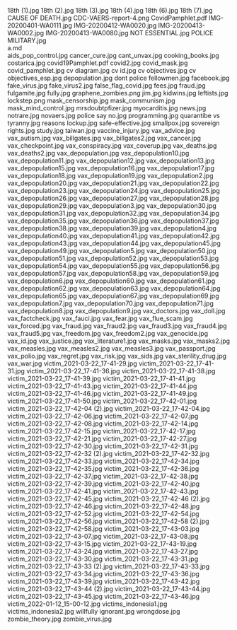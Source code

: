     
<PopImage className="sm:float-right clear-right m-auto sm:m-1 sm:ml-4" src={JPG_18th__1__jpg} width={384} alt="18th (1).jpg">
	18th (1).jpg
</PopImage>
<PopImage className="sm:float-left clear-left m-auto sm:m-1 sm:mr-4" src={JPG_18th__2__jpg} width={384} alt="18th (2).jpg">
	18th (2).jpg
</PopImage>
<PopImage className="sm:float-right clear-right m-auto sm:m-1 sm:ml-4" src={JPG_18th__3__jpg} width={384} alt="18th (3).jpg">
	18th (3).jpg
</PopImage>
<PopImage className="sm:float-left clear-left m-auto sm:m-1 sm:mr-4" src={JPG_18th__4__jpg} width={384} alt="18th (4).jpg">
	18th (4).jpg
</PopImage>
<PopImage className="sm:float-right clear-right m-auto sm:m-1 sm:ml-4" src={JPG_18th__6__jpg} width={384} alt="18th (6).jpg">
	18th (6).jpg
</PopImage>
<PopImage className="sm:float-left clear-left m-auto sm:m-1 sm:mr-4" src={JPG_18th__7__jpg} width={384} alt="18th (7).jpg">
	18th (7).jpg
</PopImage>
<PopImage className="sm:float-right clear-right m-auto sm:m-1 sm:ml-4" src={JPG_CAUSE_OF_DEATH_jpg} width={384} alt="CAUSE OF DEATH.jpg">
	CAUSE OF DEATH.jpg
</PopImage>
<PopImage className="sm:float-left clear-left m-auto sm:m-1 sm:mr-4" src={PNG_CDC_VAERS_report_4_png} width={384} alt="CDC-VAERS-report-4.png">
	CDC-VAERS-report-4.png
</PopImage>
<EmbedFile src={PDF_CovidPamphlet_pdf} className="w-full md:w-[24rem] md:h-[36rem] float-right sm:m-1 sm:ml-4">
	CovidPamphlet.pdf
</EmbedFile>
<PopImage className="sm:float-left clear-left m-auto sm:m-1 sm:mr-4" src={JPG_IMG_20200401_WA0111_jpg} width={384} alt="IMG-20200401-WA0111.jpg">
	IMG-20200401-WA0111.jpg
</PopImage>
<PopImage className="sm:float-right clear-right m-auto sm:m-1 sm:ml-4" src={JPG_IMG_20200412_WA0020_jpg} width={384} alt="IMG-20200412-WA0020.jpg">
	IMG-20200412-WA0020.jpg
</PopImage>
<PopImage className="sm:float-left clear-left m-auto sm:m-1 sm:mr-4" src={JPG_IMG_20200413_WA0002_jpg} width={384} alt="IMG-20200413-WA0002.jpg">
	IMG-20200413-WA0002.jpg
</PopImage>
<PopImage className="sm:float-right clear-right m-auto sm:m-1 sm:ml-4" src={JPG_IMG_20200413_WA0080_jpg} width={384} alt="IMG-20200413-WA0080.jpg">
	IMG-20200413-WA0080.jpg
</PopImage>
<PopImage className="sm:float-left clear-left m-auto sm:m-1 sm:mr-4" src={JPG_NOT_ESSENTIAL_jpg} width={384} alt="NOT ESSENTIAL.jpg">
	NOT ESSENTIAL.jpg
</PopImage>
<PopImage className="sm:float-right clear-right m-auto sm:m-1 sm:ml-4" src={JPG_POLICE_MILITARY_jpg} width={384} alt="POLICE MILITARY.jpg">
	POLICE MILITARY.jpg
</PopImage>
<div className="w-full md:max-w-[80rem] float-right italic">
	<MD_a_md />
	a.md
</div>
<PopImage className="sm:float-left clear-left m-auto sm:m-1 sm:mr-4" src={JPG_aids_pop_control_jpg} width={384} alt="aids_pop_control.jpg">
	aids_pop_control.jpg
</PopImage>
<PopImage className="sm:float-right clear-right m-auto sm:m-1 sm:ml-4" src={JPG_cancer_cure_jpg} width={384} alt="cancer_cure.jpg">
	cancer_cure.jpg
</PopImage>
<PopImage className="sm:float-left clear-left m-auto sm:m-1 sm:mr-4" src={JPG_cant_unvax_jpg} width={384} alt="cant_unvax.jpg">
	cant_unvax.jpg
</PopImage>
<PopImage className="sm:float-right clear-right m-auto sm:m-1 sm:ml-4" src={JPG_cooking_books_jpg} width={384} alt="cooking_books.jpg">
	cooking_books.jpg
</PopImage>
<PopImage className="sm:float-left clear-left m-auto sm:m-1 sm:mr-4" src={JPG_costarica_jpg} width={384} alt="costarica.jpg">
	costarica.jpg
</PopImage>
<EmbedFile src={PDF_covid19Pamphlet_pdf} className="w-full md:w-[24rem] md:h-[36rem] float-right sm:m-1 sm:ml-4">
	covid19Pamphlet.pdf
</EmbedFile>
<PopImage className="sm:float-left clear-left m-auto sm:m-1 sm:mr-4" src={JPG_covid2_jpg} width={384} alt="covid2.jpg">
	covid2.jpg
</PopImage>
<PopImage className="sm:float-right clear-right m-auto sm:m-1 sm:ml-4" src={JPG_covid_mask_jpg} width={384} alt="covid_mask.jpg">
	covid_mask.jpg
</PopImage>
<PopImage className="sm:float-left clear-left m-auto sm:m-1 sm:mr-4" src={JPG_covid_pamphlet_jpg} width={384} alt="covid_pamphlet.jpg">
	covid_pamphlet.jpg
</PopImage>
<PopImage className="sm:float-right clear-right m-auto sm:m-1 sm:ml-4" src={JPG_cv_diagram_jpg} width={384} alt="cv diagram.jpg">
	cv diagram.jpg
</PopImage>
<PopImage className="sm:float-left clear-left m-auto sm:m-1 sm:mr-4" src={JPG_cv_id_jpg} width={384} alt="cv id.jpg">
	cv id.jpg
</PopImage>
<PopImage className="sm:float-right clear-right m-auto sm:m-1 sm:ml-4" src={JPG_cv_objectives_jpg} width={384} alt="cv objectives.jpg">
	cv objectives.jpg
</PopImage>
<PopImage className="sm:float-left clear-left m-auto sm:m-1 sm:mr-4" src={JPG_cv_objectives_esp_jpg} width={384} alt="cv objectives_esp.jpg">
	cv objectives_esp.jpg
</PopImage>
<PopImage className="sm:float-right clear-right m-auto sm:m-1 sm:ml-4" src={JPG_depopulation_jpg} width={384} alt="depopulation.jpg">
	depopulation.jpg
</PopImage>
<PopImage className="sm:float-left clear-left m-auto sm:m-1 sm:mr-4" src={JPG_dont_police_fellowmen_jpg} width={384} alt="dont police fellowmen.jpg">
	dont police fellowmen.jpg
</PopImage>
<PopImage className="sm:float-right clear-right m-auto sm:m-1 sm:ml-4" src={JPG_facebook_jpg} width={384} alt="facebook.jpg">
	facebook.jpg
</PopImage>
<PopImage className="sm:float-left clear-left m-auto sm:m-1 sm:mr-4" src={JPG_fake_virus_jpg} width={384} alt="fake_virus.jpg">
	fake_virus.jpg
</PopImage>
<PopImage className="sm:float-right clear-right m-auto sm:m-1 sm:ml-4" src={JPG_fake_virus2_jpg} width={384} alt="fake_virus2.jpg">
	fake_virus2.jpg
</PopImage>
<PopImage className="sm:float-left clear-left m-auto sm:m-1 sm:mr-4" src={JPG_false_flag_covid_jpg} width={384} alt="false_flag_covid.jpg">
	false_flag_covid.jpg
</PopImage>
<PopImage className="sm:float-right clear-right m-auto sm:m-1 sm:ml-4" src={JPG_fees_jpg} width={384} alt="fees.jpg">
	fees.jpg
</PopImage>
<PopImage className="sm:float-left clear-left m-auto sm:m-1 sm:mr-4" src={JPG_fraud_jpg} width={384} alt="fraud.jpg">
	fraud.jpg
</PopImage>
<PopImage className="sm:float-right clear-right m-auto sm:m-1 sm:ml-4" src={JPG_fulgamite_jpg} width={384} alt="fulgamite.jpg">
	fulgamite.jpg
</PopImage>
<PopImage className="sm:float-left clear-left m-auto sm:m-1 sm:mr-4" src={JPG_fully_jpg} width={384} alt="fully.jpg">
	fully.jpg
</PopImage>
<PopImage className="sm:float-right clear-right m-auto sm:m-1 sm:ml-4" src={PNG_graphene_zombies_png} width={384} alt="graphene_zombies.png">
	graphene_zombies.png
</PopImage>
<PopImage className="sm:float-left clear-left m-auto sm:m-1 sm:mr-4" src={JPG_jim_jpg} width={384} alt="jim.jpg">
	jim.jpg
</PopImage>
<PopImage className="sm:float-right clear-right m-auto sm:m-1 sm:ml-4" src={JPG_kidwins_jpg} width={384} alt="kidwins.jpg">
	kidwins.jpg
</PopImage>
<PopImage className="sm:float-left clear-left m-auto sm:m-1 sm:mr-4" src={JPG_leftists_jpg} width={384} alt="leftists.jpg">
	leftists.jpg
</PopImage>
<PopImage className="sm:float-right clear-right m-auto sm:m-1 sm:ml-4" src={PNG_lockstep_png} width={384} alt="lockstep.png">
	lockstep.png
</PopImage>
<PopImage className="sm:float-left clear-left m-auto sm:m-1 sm:mr-4" src={JPG_mask_censorship_jpg} width={384} alt="mask_censorship.jpg">
	mask_censorship.jpg
</PopImage>
<PopImage className="sm:float-right clear-right m-auto sm:m-1 sm:ml-4" src={JPG_mask_communism_jpg} width={384} alt="mask_communism.jpg">
	mask_communism.jpg
</PopImage>
<PopImage className="sm:float-left clear-left m-auto sm:m-1 sm:mr-4" src={JPG_mask_mind_control_jpg} width={384} alt="mask_mind_control.jpg">
	mask_mind_control.jpg
</PopImage>
<PopImage className="sm:float-right clear-right m-auto sm:m-1 sm:ml-4" src={JPG_mrsdoubtpfizer_jpg} width={384} alt="mrsdoubtpfizer.jpg">
	mrsdoubtpfizer.jpg
</PopImage>
<PopImage className="sm:float-left clear-left m-auto sm:m-1 sm:mr-4" src={JPG_myocarditis_jpg} width={384} alt="myocarditis.jpg">
	myocarditis.jpg
</PopImage>
<PopImage className="sm:float-right clear-right m-auto sm:m-1 sm:ml-4" src={JPG_news_jpg} width={384} alt="news.jpg">
	news.jpg
</PopImage>
<PopImage className="sm:float-left clear-left m-auto sm:m-1 sm:mr-4" src={JPG_notrare_jpg} width={384} alt="notrare.jpg">
	notrare.jpg
</PopImage>
<PopImage className="sm:float-right clear-right m-auto sm:m-1 sm:ml-4" src={JPG_novaers_jpg} width={384} alt="novaers.jpg">
	novaers.jpg
</PopImage>
<PopImage className="sm:float-left clear-left m-auto sm:m-1 sm:mr-4" src={JPG_police_say_no_jpg} width={384} alt="police say no.jpg">
	police say no.jpg
</PopImage>
<PopImage className="sm:float-right clear-right m-auto sm:m-1 sm:ml-4" src={JPG_programming_jpg} width={384} alt="programming.jpg">
	programming.jpg
</PopImage>
<PopImage className="sm:float-left clear-left m-auto sm:m-1 sm:mr-4" src={JPG_quarantibe_vs_tyranny_jpg} width={384} alt="quarantibe vs tyranny.jpg">
	quarantibe vs tyranny.jpg
</PopImage>
<PopImage className="sm:float-right clear-right m-auto sm:m-1 sm:ml-4" src={JPG_reasons_lockup_jpg} width={384} alt="reasons lockup.jpg">
	reasons lockup.jpg
</PopImage>
<PopImage className="sm:float-left clear-left m-auto sm:m-1 sm:mr-4" src={JPG_safe_effective_jpg} width={384} alt="safe-effective.jpg">
	safe-effective.jpg
</PopImage>
<PopImage className="sm:float-right clear-right m-auto sm:m-1 sm:ml-4" src={JPG_smallpox_jpg} width={384} alt="smallpox.jpg">
	smallpox.jpg
</PopImage>
<PopImage className="sm:float-left clear-left m-auto sm:m-1 sm:mr-4" src={JPG_sovereign_rights_jpg} width={384} alt="sovereign rights.jpg">
	sovereign rights.jpg
</PopImage>
<PopImage className="sm:float-right clear-right m-auto sm:m-1 sm:ml-4" src={JPG_study_jpg} width={384} alt="study.jpg">
	study.jpg
</PopImage>
<PopImage className="sm:float-left clear-left m-auto sm:m-1 sm:mr-4" src={JPG_taiwan_jpg} width={384} alt="taiwan.jpg">
	taiwan.jpg
</PopImage>
<PopImage className="sm:float-right clear-right m-auto sm:m-1 sm:ml-4" src={JPG_vaccine_injury_jpg} width={384} alt="vaccine_injury.jpg">
	vaccine_injury.jpg
</PopImage>
<PopImage className="sm:float-left clear-left m-auto sm:m-1 sm:mr-4" src={JPG_vax_advice_jpg} width={384} alt="vax_advice.jpg">
	vax_advice.jpg
</PopImage>
<PopImage className="sm:float-right clear-right m-auto sm:m-1 sm:ml-4" src={JPG_vax_autism_jpg} width={384} alt="vax_autism.jpg">
	vax_autism.jpg
</PopImage>
<PopImage className="sm:float-left clear-left m-auto sm:m-1 sm:mr-4" src={JPG_vax_billgates_jpg} width={384} alt="vax_billgates.jpg">
	vax_billgates.jpg
</PopImage>
<PopImage className="sm:float-right clear-right m-auto sm:m-1 sm:ml-4" src={JPG_vax_billgates2_jpg} width={384} alt="vax_billgates2.jpg">
	vax_billgates2.jpg
</PopImage>
<PopImage className="sm:float-left clear-left m-auto sm:m-1 sm:mr-4" src={JPG_vax_cancer_jpg} width={384} alt="vax_cancer.jpg">
	vax_cancer.jpg
</PopImage>
<PopImage className="sm:float-right clear-right m-auto sm:m-1 sm:ml-4" src={JPG_vax_checkpoint_jpg} width={384} alt="vax_checkpoint.jpg">
	vax_checkpoint.jpg
</PopImage>
<PopImage className="sm:float-left clear-left m-auto sm:m-1 sm:mr-4" src={JPG_vax_conspiracy_jpg} width={384} alt="vax_conspiracy.jpg">
	vax_conspiracy.jpg
</PopImage>
<PopImage className="sm:float-right clear-right m-auto sm:m-1 sm:ml-4" src={JPG_vax_coverup_jpg} width={384} alt="vax_coverup.jpg">
	vax_coverup.jpg
</PopImage>
<PopImage className="sm:float-left clear-left m-auto sm:m-1 sm:mr-4" src={JPG_vax_deaths_jpg} width={384} alt="vax_deaths.jpg">
	vax_deaths.jpg
</PopImage>
<PopImage className="sm:float-right clear-right m-auto sm:m-1 sm:ml-4" src={JPG_vax_deaths2_jpg} width={384} alt="vax_deaths2.jpg">
	vax_deaths2.jpg
</PopImage>
<PopImage className="sm:float-left clear-left m-auto sm:m-1 sm:mr-4" src={JPG_vax_depopulation_jpg} width={384} alt="vax_depopulation.jpg">
	vax_depopulation.jpg
</PopImage>
<PopImage className="sm:float-right clear-right m-auto sm:m-1 sm:ml-4" src={JPG_vax_depopulation10_jpg} width={384} alt="vax_depopulation10.jpg">
	vax_depopulation10.jpg
</PopImage>
<PopImage className="sm:float-left clear-left m-auto sm:m-1 sm:mr-4" src={JPG_vax_depopulation11_jpg} width={384} alt="vax_depopulation11.jpg">
	vax_depopulation11.jpg
</PopImage>
<PopImage className="sm:float-right clear-right m-auto sm:m-1 sm:ml-4" src={JPG_vax_depopulation12_jpg} width={384} alt="vax_depopulation12.jpg">
	vax_depopulation12.jpg
</PopImage>
<PopImage className="sm:float-left clear-left m-auto sm:m-1 sm:mr-4" src={JPG_vax_depopulation13_jpg} width={384} alt="vax_depopulation13.jpg">
	vax_depopulation13.jpg
</PopImage>
<PopImage className="sm:float-right clear-right m-auto sm:m-1 sm:ml-4" src={JPG_vax_depopulation15_jpg} width={384} alt="vax_depopulation15.jpg">
	vax_depopulation15.jpg
</PopImage>
<PopImage className="sm:float-left clear-left m-auto sm:m-1 sm:mr-4" src={JPG_vax_depopulation16_jpg} width={384} alt="vax_depopulation16.jpg">
	vax_depopulation16.jpg
</PopImage>
<PopImage className="sm:float-right clear-right m-auto sm:m-1 sm:ml-4" src={JPG_vax_depopulation17_jpg} width={384} alt="vax_depopulation17.jpg">
	vax_depopulation17.jpg
</PopImage>
<PopImage className="sm:float-left clear-left m-auto sm:m-1 sm:mr-4" src={JPG_vax_depopulation18_jpg} width={384} alt="vax_depopulation18.jpg">
	vax_depopulation18.jpg
</PopImage>
<PopImage className="sm:float-right clear-right m-auto sm:m-1 sm:ml-4" src={JPG_vax_depopulation19_jpg} width={384} alt="vax_depopulation19.jpg">
	vax_depopulation19.jpg
</PopImage>
<PopImage className="sm:float-left clear-left m-auto sm:m-1 sm:mr-4" src={JPG_vax_depopulation2_jpg} width={384} alt="vax_depopulation2.jpg">
	vax_depopulation2.jpg
</PopImage>
<PopImage className="sm:float-right clear-right m-auto sm:m-1 sm:ml-4" src={JPG_vax_depopulation20_jpg} width={384} alt="vax_depopulation20.jpg">
	vax_depopulation20.jpg
</PopImage>
<PopImage className="sm:float-left clear-left m-auto sm:m-1 sm:mr-4" src={JPG_vax_depopulation21_jpg} width={384} alt="vax_depopulation21.jpg">
	vax_depopulation21.jpg
</PopImage>
<PopImage className="sm:float-right clear-right m-auto sm:m-1 sm:ml-4" src={JPG_vax_depopulation22_jpg} width={384} alt="vax_depopulation22.jpg">
	vax_depopulation22.jpg
</PopImage>
<PopImage className="sm:float-left clear-left m-auto sm:m-1 sm:mr-4" src={JPG_vax_depopulation23_jpg} width={384} alt="vax_depopulation23.jpg">
	vax_depopulation23.jpg
</PopImage>
<PopImage className="sm:float-right clear-right m-auto sm:m-1 sm:ml-4" src={JPG_vax_depopulation24_jpg} width={384} alt="vax_depopulation24.jpg">
	vax_depopulation24.jpg
</PopImage>
<PopImage className="sm:float-left clear-left m-auto sm:m-1 sm:mr-4" src={JPG_vax_depopulation25_jpg} width={384} alt="vax_depopulation25.jpg">
	vax_depopulation25.jpg
</PopImage>
<PopImage className="sm:float-right clear-right m-auto sm:m-1 sm:ml-4" src={JPG_vax_depopulation26_jpg} width={384} alt="vax_depopulation26.jpg">
	vax_depopulation26.jpg
</PopImage>
<PopImage className="sm:float-left clear-left m-auto sm:m-1 sm:mr-4" src={JPG_vax_depopulation27_jpg} width={384} alt="vax_depopulation27.jpg">
	vax_depopulation27.jpg
</PopImage>
<PopImage className="sm:float-right clear-right m-auto sm:m-1 sm:ml-4" src={JPG_vax_depopulation28_jpg} width={384} alt="vax_depopulation28.jpg">
	vax_depopulation28.jpg
</PopImage>
<PopImage className="sm:float-left clear-left m-auto sm:m-1 sm:mr-4" src={JPG_vax_depopulation29_jpg} width={384} alt="vax_depopulation29.jpg">
	vax_depopulation29.jpg
</PopImage>
<PopImage className="sm:float-right clear-right m-auto sm:m-1 sm:ml-4" src={JPG_vax_depopulation3_jpg} width={384} alt="vax_depopulation3.jpg">
	vax_depopulation3.jpg
</PopImage>
<PopImage className="sm:float-left clear-left m-auto sm:m-1 sm:mr-4" src={JPG_vax_depopulation30_jpg} width={384} alt="vax_depopulation30.jpg">
	vax_depopulation30.jpg
</PopImage>
<PopImage className="sm:float-right clear-right m-auto sm:m-1 sm:ml-4" src={JPG_vax_depopulation31_jpg} width={384} alt="vax_depopulation31.jpg">
	vax_depopulation31.jpg
</PopImage>
<PopImage className="sm:float-left clear-left m-auto sm:m-1 sm:mr-4" src={JPG_vax_depopulation32_jpg} width={384} alt="vax_depopulation32.jpg">
	vax_depopulation32.jpg
</PopImage>
<PopImage className="sm:float-right clear-right m-auto sm:m-1 sm:ml-4" src={JPG_vax_depopulation34_jpg} width={384} alt="vax_depopulation34.jpg">
	vax_depopulation34.jpg
</PopImage>
<PopImage className="sm:float-left clear-left m-auto sm:m-1 sm:mr-4" src={JPG_vax_depopulation35_jpg} width={384} alt="vax_depopulation35.jpg">
	vax_depopulation35.jpg
</PopImage>
<PopImage className="sm:float-right clear-right m-auto sm:m-1 sm:ml-4" src={JPG_vax_depopulation36_jpg} width={384} alt="vax_depopulation36.jpg">
	vax_depopulation36.jpg
</PopImage>
<PopImage className="sm:float-left clear-left m-auto sm:m-1 sm:mr-4" src={JPG_vax_depopulation37_jpg} width={384} alt="vax_depopulation37.jpg">
	vax_depopulation37.jpg
</PopImage>
<PopImage className="sm:float-right clear-right m-auto sm:m-1 sm:ml-4" src={JPG_vax_depopulation38_jpg} width={384} alt="vax_depopulation38.jpg">
	vax_depopulation38.jpg
</PopImage>
<PopImage className="sm:float-left clear-left m-auto sm:m-1 sm:mr-4" src={JPG_vax_depopulation39_jpg} width={384} alt="vax_depopulation39.jpg">
	vax_depopulation39.jpg
</PopImage>
<PopImage className="sm:float-right clear-right m-auto sm:m-1 sm:ml-4" src={JPG_vax_depopulation4_jpg} width={384} alt="vax_depopulation4.jpg">
	vax_depopulation4.jpg
</PopImage>
<PopImage className="sm:float-left clear-left m-auto sm:m-1 sm:mr-4" src={JPG_vax_depopulation40_jpg} width={384} alt="vax_depopulation40.jpg">
	vax_depopulation40.jpg
</PopImage>
<PopImage className="sm:float-right clear-right m-auto sm:m-1 sm:ml-4" src={JPG_vax_depopulation41_jpg} width={384} alt="vax_depopulation41.jpg">
	vax_depopulation41.jpg
</PopImage>
<PopImage className="sm:float-left clear-left m-auto sm:m-1 sm:mr-4" src={JPG_vax_depopulation42_jpg} width={384} alt="vax_depopulation42.jpg">
	vax_depopulation42.jpg
</PopImage>
<PopImage className="sm:float-right clear-right m-auto sm:m-1 sm:ml-4" src={JPG_vax_depopulation43_jpg} width={384} alt="vax_depopulation43.jpg">
	vax_depopulation43.jpg
</PopImage>
<PopImage className="sm:float-left clear-left m-auto sm:m-1 sm:mr-4" src={JPG_vax_depopulation44_jpg} width={384} alt="vax_depopulation44.jpg">
	vax_depopulation44.jpg
</PopImage>
<PopImage className="sm:float-right clear-right m-auto sm:m-1 sm:ml-4" src={JPG_vax_depopulation45_jpg} width={384} alt="vax_depopulation45.jpg">
	vax_depopulation45.jpg
</PopImage>
<PopImage className="sm:float-left clear-left m-auto sm:m-1 sm:mr-4" src={JPG_vax_depopulation49_jpg} width={384} alt="vax_depopulation49.jpg">
	vax_depopulation49.jpg
</PopImage>
<PopImage className="sm:float-right clear-right m-auto sm:m-1 sm:ml-4" src={JPG_vax_depopulation5_jpg} width={384} alt="vax_depopulation5.jpg">
	vax_depopulation5.jpg
</PopImage>
<PopImage className="sm:float-left clear-left m-auto sm:m-1 sm:mr-4" src={JPG_vax_depopulation50_jpg} width={384} alt="vax_depopulation50.jpg">
	vax_depopulation50.jpg
</PopImage>
<PopImage className="sm:float-right clear-right m-auto sm:m-1 sm:ml-4" src={JPG_vax_depopulation51_jpg} width={384} alt="vax_depopulation51.jpg">
	vax_depopulation51.jpg
</PopImage>
<PopImage className="sm:float-left clear-left m-auto sm:m-1 sm:mr-4" src={JPG_vax_depopulation52_jpg} width={384} alt="vax_depopulation52.jpg">
	vax_depopulation52.jpg
</PopImage>
<PopImage className="sm:float-right clear-right m-auto sm:m-1 sm:ml-4" src={JPG_vax_depopulation53_jpg} width={384} alt="vax_depopulation53.jpg">
	vax_depopulation53.jpg
</PopImage>
<PopImage className="sm:float-left clear-left m-auto sm:m-1 sm:mr-4" src={JPG_vax_depopulation54_jpg} width={384} alt="vax_depopulation54.jpg">
	vax_depopulation54.jpg
</PopImage>
<PopImage className="sm:float-right clear-right m-auto sm:m-1 sm:ml-4" src={JPG_vax_depopulation55_jpg} width={384} alt="vax_depopulation55.jpg">
	vax_depopulation55.jpg
</PopImage>
<PopImage className="sm:float-left clear-left m-auto sm:m-1 sm:mr-4" src={JPG_vax_depopulation56_jpg} width={384} alt="vax_depopulation56.jpg">
	vax_depopulation56.jpg
</PopImage>
<PopImage className="sm:float-right clear-right m-auto sm:m-1 sm:ml-4" src={JPG_vax_depopulation57_jpg} width={384} alt="vax_depopulation57.jpg">
	vax_depopulation57.jpg
</PopImage>
<PopImage className="sm:float-left clear-left m-auto sm:m-1 sm:mr-4" src={JPG_vax_depopulation58_jpg} width={384} alt="vax_depopulation58.jpg">
	vax_depopulation58.jpg
</PopImage>
<PopImage className="sm:float-right clear-right m-auto sm:m-1 sm:ml-4" src={JPG_vax_depopulation59_jpg} width={384} alt="vax_depopulation59.jpg">
	vax_depopulation59.jpg
</PopImage>
<PopImage className="sm:float-left clear-left m-auto sm:m-1 sm:mr-4" src={JPG_vax_depopulation6_jpg} width={384} alt="vax_depopulation6.jpg">
	vax_depopulation6.jpg
</PopImage>
<PopImage className="sm:float-right clear-right m-auto sm:m-1 sm:ml-4" src={JPG_vax_depopulation60_jpg} width={384} alt="vax_depopulation60.jpg">
	vax_depopulation60.jpg
</PopImage>
<PopImage className="sm:float-left clear-left m-auto sm:m-1 sm:mr-4" src={JPG_vax_depopulation61_jpg} width={384} alt="vax_depopulation61.jpg">
	vax_depopulation61.jpg
</PopImage>
<PopImage className="sm:float-right clear-right m-auto sm:m-1 sm:ml-4" src={JPG_vax_depopulation62_jpg} width={384} alt="vax_depopulation62.jpg">
	vax_depopulation62.jpg
</PopImage>
<PopImage className="sm:float-left clear-left m-auto sm:m-1 sm:mr-4" src={JPG_vax_depopulation63_jpg} width={384} alt="vax_depopulation63.jpg">
	vax_depopulation63.jpg
</PopImage>
<PopImage className="sm:float-right clear-right m-auto sm:m-1 sm:ml-4" src={JPG_vax_depopulation64_jpg} width={384} alt="vax_depopulation64.jpg">
	vax_depopulation64.jpg
</PopImage>
<PopImage className="sm:float-left clear-left m-auto sm:m-1 sm:mr-4" src={JPG_vax_depopulation65_jpg} width={384} alt="vax_depopulation65.jpg">
	vax_depopulation65.jpg
</PopImage>
<PopImage className="sm:float-right clear-right m-auto sm:m-1 sm:ml-4" src={JPG_vax_depopulation67_jpg} width={384} alt="vax_depopulation67.jpg">
	vax_depopulation67.jpg
</PopImage>
<PopImage className="sm:float-left clear-left m-auto sm:m-1 sm:mr-4" src={JPG_vax_depopulation69_jpg} width={384} alt="vax_depopulation69.jpg">
	vax_depopulation69.jpg
</PopImage>
<PopImage className="sm:float-right clear-right m-auto sm:m-1 sm:ml-4" src={JPG_vax_depopulation7_jpg} width={384} alt="vax_depopulation7.jpg">
	vax_depopulation7.jpg
</PopImage>
<PopImage className="sm:float-left clear-left m-auto sm:m-1 sm:mr-4" src={JPG_vax_depopulation70_jpg} width={384} alt="vax_depopulation70.jpg">
	vax_depopulation70.jpg
</PopImage>
<PopImage className="sm:float-right clear-right m-auto sm:m-1 sm:ml-4" src={JPG_vax_depopulation71_jpg} width={384} alt="vax_depopulation71.jpg">
	vax_depopulation71.jpg
</PopImage>
<PopImage className="sm:float-left clear-left m-auto sm:m-1 sm:mr-4" src={JPG_vax_depopulation8_jpg} width={384} alt="vax_depopulation8.jpg">
	vax_depopulation8.jpg
</PopImage>
<PopImage className="sm:float-right clear-right m-auto sm:m-1 sm:ml-4" src={JPG_vax_depopulation9_jpg} width={384} alt="vax_depopulation9.jpg">
	vax_depopulation9.jpg
</PopImage>
<PopImage className="sm:float-left clear-left m-auto sm:m-1 sm:mr-4" src={JPG_vax_doctors_jpg} width={384} alt="vax_doctors.jpg">
	vax_doctors.jpg
</PopImage>
<PopImage className="sm:float-right clear-right m-auto sm:m-1 sm:ml-4" src={JPG_vax_doll_jpg} width={384} alt="vax_doll.jpg">
	vax_doll.jpg
</PopImage>
<PopImage className="sm:float-left clear-left m-auto sm:m-1 sm:mr-4" src={JPG_vax_factcheck_jpg} width={384} alt="vax_factcheck.jpg">
	vax_factcheck.jpg
</PopImage>
<PopImage className="sm:float-right clear-right m-auto sm:m-1 sm:ml-4" src={JPG_vax_fauci_jpg} width={384} alt="vax_fauci.jpg">
	vax_fauci.jpg
</PopImage>
<PopImage className="sm:float-left clear-left m-auto sm:m-1 sm:mr-4" src={JPG_vax_fear_jpg} width={384} alt="vax_fear.jpg">
	vax_fear.jpg
</PopImage>
<PopImage className="sm:float-right clear-right m-auto sm:m-1 sm:ml-4" src={JPG_vax_flue_scam_jpg} width={384} alt="vax_flue_scam.jpg">
	vax_flue_scam.jpg
</PopImage>
<PopImage className="sm:float-left clear-left m-auto sm:m-1 sm:mr-4" src={JPG_vax_forced_jpg} width={384} alt="vax_forced.jpg">
	vax_forced.jpg
</PopImage>
<PopImage className="sm:float-right clear-right m-auto sm:m-1 sm:ml-4" src={JPG_vax_fraud_jpg} width={384} alt="vax_fraud.jpg">
	vax_fraud.jpg
</PopImage>
<PopImage className="sm:float-left clear-left m-auto sm:m-1 sm:mr-4" src={JPG_vax_fraud2_jpg} width={384} alt="vax_fraud2.jpg">
	vax_fraud2.jpg
</PopImage>
<PopImage className="sm:float-right clear-right m-auto sm:m-1 sm:ml-4" src={JPG_vax_fraud3_jpg} width={384} alt="vax_fraud3.jpg">
	vax_fraud3.jpg
</PopImage>
<PopImage className="sm:float-left clear-left m-auto sm:m-1 sm:mr-4" src={JPG_vax_fraud4_jpg} width={384} alt="vax_fraud4.jpg">
	vax_fraud4.jpg
</PopImage>
<PopImage className="sm:float-right clear-right m-auto sm:m-1 sm:ml-4" src={JPG_vax_fraud5_jpg} width={384} alt="vax_fraud5.jpg">
	vax_fraud5.jpg
</PopImage>
<PopImage className="sm:float-left clear-left m-auto sm:m-1 sm:mr-4" src={JPG_vax_freedom_jpg} width={384} alt="vax_freedom.jpg">
	vax_freedom.jpg
</PopImage>
<PopImage className="sm:float-right clear-right m-auto sm:m-1 sm:ml-4" src={JPG_vax_freedom2_jpg} width={384} alt="vax_freedom2.jpg">
	vax_freedom2.jpg
</PopImage>
<PopImage className="sm:float-left clear-left m-auto sm:m-1 sm:mr-4" src={JPG_vax_genocide_jpg} width={384} alt="vax_genocide.jpg">
	vax_genocide.jpg
</PopImage>
<PopImage className="sm:float-right clear-right m-auto sm:m-1 sm:ml-4" src={JPG_vax_id_jpg} width={384} alt="vax_id.jpg">
	vax_id.jpg
</PopImage>
<PopImage className="sm:float-left clear-left m-auto sm:m-1 sm:mr-4" src={JPG_vax_justice_jpg} width={384} alt="vax_justice.jpg">
	vax_justice.jpg
</PopImage>
<PopImage className="sm:float-right clear-right m-auto sm:m-1 sm:ml-4" src={JPG_vax_literature1_jpg} width={384} alt="vax_literature1.jpg">
	vax_literature1.jpg
</PopImage>
<PopImage className="sm:float-left clear-left m-auto sm:m-1 sm:mr-4" src={JPG_vax_masks_jpg} width={384} alt="vax_masks.jpg">
	vax_masks.jpg
</PopImage>
<PopImage className="sm:float-right clear-right m-auto sm:m-1 sm:ml-4" src={JPG_vax_masks2_jpg} width={384} alt="vax_masks2.jpg">
	vax_masks2.jpg
</PopImage>
<PopImage className="sm:float-left clear-left m-auto sm:m-1 sm:mr-4" src={JPG_vax_measles_jpg} width={384} alt="vax_measles.jpg">
	vax_measles.jpg
</PopImage>
<PopImage className="sm:float-right clear-right m-auto sm:m-1 sm:ml-4" src={JPG_vax_measles2_jpg} width={384} alt="vax_measles2.jpg">
	vax_measles2.jpg
</PopImage>
<PopImage className="sm:float-left clear-left m-auto sm:m-1 sm:mr-4" src={JPG_vax_measles3_jpg} width={384} alt="vax_measles3.jpg">
	vax_measles3.jpg
</PopImage>
<PopImage className="sm:float-right clear-right m-auto sm:m-1 sm:ml-4" src={JPG_vax_passport_jpg} width={384} alt="vax_passport.jpg">
	vax_passport.jpg
</PopImage>
<PopImage className="sm:float-left clear-left m-auto sm:m-1 sm:mr-4" src={JPG_vax_polio_jpg} width={384} alt="vax_polio.jpg">
	vax_polio.jpg
</PopImage>
<PopImage className="sm:float-right clear-right m-auto sm:m-1 sm:ml-4" src={JPG_vax_regret_jpg} width={384} alt="vax_regret.jpg">
	vax_regret.jpg
</PopImage>
<PopImage className="sm:float-left clear-left m-auto sm:m-1 sm:mr-4" src={JPG_vax_risk_jpg} width={384} alt="vax_risk.jpg">
	vax_risk.jpg
</PopImage>
<PopImage className="sm:float-right clear-right m-auto sm:m-1 sm:ml-4" src={JPG_vax_sids_jpg} width={384} alt="vax_sids.jpg">
	vax_sids.jpg
</PopImage>
<PopImage className="sm:float-left clear-left m-auto sm:m-1 sm:mr-4" src={JPG_vax_sterility_drug_jpg} width={384} alt="vax_sterility_drug.jpg">
	vax_sterility_drug.jpg
</PopImage>
<PopImage className="sm:float-right clear-right m-auto sm:m-1 sm:ml-4" src={JPG_vax_war_jpg} width={384} alt="vax_war.jpg">
	vax_war.jpg
</PopImage>
<PopImage className="sm:float-left clear-left m-auto sm:m-1 sm:mr-4" src={JPG_victim_2021_03_22_17_41_29_jpg} width={384} alt="victim_2021-03-22_17-41-29.jpg">
	victim_2021-03-22_17-41-29.jpg
</PopImage>
<PopImage className="sm:float-right clear-right m-auto sm:m-1 sm:ml-4" src={JPG_victim_2021_03_22_17_41_31_jpg} width={384} alt="victim_2021-03-22_17-41-31.jpg">
	victim_2021-03-22_17-41-31.jpg
</PopImage>
<PopImage className="sm:float-left clear-left m-auto sm:m-1 sm:mr-4" src={JPG_victim_2021_03_22_17_41_36_jpg} width={384} alt="victim_2021-03-22_17-41-36.jpg">
	victim_2021-03-22_17-41-36.jpg
</PopImage>
<PopImage className="sm:float-right clear-right m-auto sm:m-1 sm:ml-4" src={JPG_victim_2021_03_22_17_41_38_jpg} width={384} alt="victim_2021-03-22_17-41-38.jpg">
	victim_2021-03-22_17-41-38.jpg
</PopImage>
<PopImage className="sm:float-left clear-left m-auto sm:m-1 sm:mr-4" src={JPG_victim_2021_03_22_17_41_39_jpg} width={384} alt="victim_2021-03-22_17-41-39.jpg">
	victim_2021-03-22_17-41-39.jpg
</PopImage>
<PopImage className="sm:float-right clear-right m-auto sm:m-1 sm:ml-4" src={JPG_victim_2021_03_22_17_41_41_jpg} width={384} alt="victim_2021-03-22_17-41-41.jpg">
	victim_2021-03-22_17-41-41.jpg
</PopImage>
<PopImage className="sm:float-left clear-left m-auto sm:m-1 sm:mr-4" src={JPG_victim_2021_03_22_17_41_43_jpg} width={384} alt="victim_2021-03-22_17-41-43.jpg">
	victim_2021-03-22_17-41-43.jpg
</PopImage>
<PopImage className="sm:float-right clear-right m-auto sm:m-1 sm:ml-4" src={JPG_victim_2021_03_22_17_41_44_jpg} width={384} alt="victim_2021-03-22_17-41-44.jpg">
	victim_2021-03-22_17-41-44.jpg
</PopImage>
<PopImage className="sm:float-left clear-left m-auto sm:m-1 sm:mr-4" src={JPG_victim_2021_03_22_17_41_46_jpg} width={384} alt="victim_2021-03-22_17-41-46.jpg">
	victim_2021-03-22_17-41-46.jpg
</PopImage>
<PopImage className="sm:float-right clear-right m-auto sm:m-1 sm:ml-4" src={JPG_victim_2021_03_22_17_41_49_jpg} width={384} alt="victim_2021-03-22_17-41-49.jpg">
	victim_2021-03-22_17-41-49.jpg
</PopImage>
<PopImage className="sm:float-left clear-left m-auto sm:m-1 sm:mr-4" src={JPG_victim_2021_03_22_17_41_50_jpg} width={384} alt="victim_2021-03-22_17-41-50.jpg">
	victim_2021-03-22_17-41-50.jpg
</PopImage>
<PopImage className="sm:float-right clear-right m-auto sm:m-1 sm:ml-4" src={JPG_victim_2021_03_22_17_42_01_jpg} width={384} alt="victim_2021-03-22_17-42-01.jpg">
	victim_2021-03-22_17-42-01.jpg
</PopImage>
<PopImage className="sm:float-left clear-left m-auto sm:m-1 sm:mr-4" src={JPG_victim_2021_03_22_17_42_04__2__jpg} width={384} alt="victim_2021-03-22_17-42-04 (2).jpg">
	victim_2021-03-22_17-42-04 (2).jpg
</PopImage>
<PopImage className="sm:float-right clear-right m-auto sm:m-1 sm:ml-4" src={JPG_victim_2021_03_22_17_42_04_jpg} width={384} alt="victim_2021-03-22_17-42-04.jpg">
	victim_2021-03-22_17-42-04.jpg
</PopImage>
<PopImage className="sm:float-left clear-left m-auto sm:m-1 sm:mr-4" src={JPG_victim_2021_03_22_17_42_06_jpg} width={384} alt="victim_2021-03-22_17-42-06.jpg">
	victim_2021-03-22_17-42-06.jpg
</PopImage>
<PopImage className="sm:float-right clear-right m-auto sm:m-1 sm:ml-4" src={JPG_victim_2021_03_22_17_42_07_jpg} width={384} alt="victim_2021-03-22_17-42-07.jpg">
	victim_2021-03-22_17-42-07.jpg
</PopImage>
<PopImage className="sm:float-left clear-left m-auto sm:m-1 sm:mr-4" src={JPG_victim_2021_03_22_17_42_08_jpg} width={384} alt="victim_2021-03-22_17-42-08.jpg">
	victim_2021-03-22_17-42-08.jpg
</PopImage>
<PopImage className="sm:float-right clear-right m-auto sm:m-1 sm:ml-4" src={JPG_victim_2021_03_22_17_42_14_jpg} width={384} alt="victim_2021-03-22_17-42-14.jpg">
	victim_2021-03-22_17-42-14.jpg
</PopImage>
<PopImage className="sm:float-left clear-left m-auto sm:m-1 sm:mr-4" src={JPG_victim_2021_03_22_17_42_15_jpg} width={384} alt="victim_2021-03-22_17-42-15.jpg">
	victim_2021-03-22_17-42-15.jpg
</PopImage>
<PopImage className="sm:float-right clear-right m-auto sm:m-1 sm:ml-4" src={JPG_victim_2021_03_22_17_42_17_jpg} width={384} alt="victim_2021-03-22_17-42-17.jpg">
	victim_2021-03-22_17-42-17.jpg
</PopImage>
<PopImage className="sm:float-left clear-left m-auto sm:m-1 sm:mr-4" src={JPG_victim_2021_03_22_17_42_21_jpg} width={384} alt="victim_2021-03-22_17-42-21.jpg">
	victim_2021-03-22_17-42-21.jpg
</PopImage>
<PopImage className="sm:float-right clear-right m-auto sm:m-1 sm:ml-4" src={JPG_victim_2021_03_22_17_42_27_jpg} width={384} alt="victim_2021-03-22_17-42-27.jpg">
	victim_2021-03-22_17-42-27.jpg
</PopImage>
<PopImage className="sm:float-left clear-left m-auto sm:m-1 sm:mr-4" src={JPG_victim_2021_03_22_17_42_30_jpg} width={384} alt="victim_2021-03-22_17-42-30.jpg">
	victim_2021-03-22_17-42-30.jpg
</PopImage>
<PopImage className="sm:float-right clear-right m-auto sm:m-1 sm:ml-4" src={JPG_victim_2021_03_22_17_42_31_jpg} width={384} alt="victim_2021-03-22_17-42-31.jpg">
	victim_2021-03-22_17-42-31.jpg
</PopImage>
<PopImage className="sm:float-left clear-left m-auto sm:m-1 sm:mr-4" src={JPG_victim_2021_03_22_17_42_32__2__jpg} width={384} alt="victim_2021-03-22_17-42-32 (2).jpg">
	victim_2021-03-22_17-42-32 (2).jpg
</PopImage>
<PopImage className="sm:float-right clear-right m-auto sm:m-1 sm:ml-4" src={JPG_victim_2021_03_22_17_42_32_jpg} width={384} alt="victim_2021-03-22_17-42-32.jpg">
	victim_2021-03-22_17-42-32.jpg
</PopImage>
<PopImage className="sm:float-left clear-left m-auto sm:m-1 sm:mr-4" src={JPG_victim_2021_03_22_17_42_33_jpg} width={384} alt="victim_2021-03-22_17-42-33.jpg">
	victim_2021-03-22_17-42-33.jpg
</PopImage>
<PopImage className="sm:float-right clear-right m-auto sm:m-1 sm:ml-4" src={JPG_victim_2021_03_22_17_42_34_jpg} width={384} alt="victim_2021-03-22_17-42-34.jpg">
	victim_2021-03-22_17-42-34.jpg
</PopImage>
<PopImage className="sm:float-left clear-left m-auto sm:m-1 sm:mr-4" src={JPG_victim_2021_03_22_17_42_35_jpg} width={384} alt="victim_2021-03-22_17-42-35.jpg">
	victim_2021-03-22_17-42-35.jpg
</PopImage>
<PopImage className="sm:float-right clear-right m-auto sm:m-1 sm:ml-4" src={JPG_victim_2021_03_22_17_42_36_jpg} width={384} alt="victim_2021-03-22_17-42-36.jpg">
	victim_2021-03-22_17-42-36.jpg
</PopImage>
<PopImage className="sm:float-left clear-left m-auto sm:m-1 sm:mr-4" src={JPG_victim_2021_03_22_17_42_37_jpg} width={384} alt="victim_2021-03-22_17-42-37.jpg">
	victim_2021-03-22_17-42-37.jpg
</PopImage>
<PopImage className="sm:float-right clear-right m-auto sm:m-1 sm:ml-4" src={JPG_victim_2021_03_22_17_42_38_jpg} width={384} alt="victim_2021-03-22_17-42-38.jpg">
	victim_2021-03-22_17-42-38.jpg
</PopImage>
<PopImage className="sm:float-left clear-left m-auto sm:m-1 sm:mr-4" src={JPG_victim_2021_03_22_17_42_39_jpg} width={384} alt="victim_2021-03-22_17-42-39.jpg">
	victim_2021-03-22_17-42-39.jpg
</PopImage>
<PopImage className="sm:float-right clear-right m-auto sm:m-1 sm:ml-4" src={JPG_victim_2021_03_22_17_42_40_jpg} width={384} alt="victim_2021-03-22_17-42-40.jpg">
	victim_2021-03-22_17-42-40.jpg
</PopImage>
<PopImage className="sm:float-left clear-left m-auto sm:m-1 sm:mr-4" src={JPG_victim_2021_03_22_17_42_41_jpg} width={384} alt="victim_2021-03-22_17-42-41.jpg">
	victim_2021-03-22_17-42-41.jpg
</PopImage>
<PopImage className="sm:float-right clear-right m-auto sm:m-1 sm:ml-4" src={JPG_victim_2021_03_22_17_42_43_jpg} width={384} alt="victim_2021-03-22_17-42-43.jpg">
	victim_2021-03-22_17-42-43.jpg
</PopImage>
<PopImage className="sm:float-left clear-left m-auto sm:m-1 sm:mr-4" src={JPG_victim_2021_03_22_17_42_45_jpg} width={384} alt="victim_2021-03-22_17-42-45.jpg">
	victim_2021-03-22_17-42-45.jpg
</PopImage>
<PopImage className="sm:float-right clear-right m-auto sm:m-1 sm:ml-4" src={JPG_victim_2021_03_22_17_42_46__2__jpg} width={384} alt="victim_2021-03-22_17-42-46 (2).jpg">
	victim_2021-03-22_17-42-46 (2).jpg
</PopImage>
<PopImage className="sm:float-left clear-left m-auto sm:m-1 sm:mr-4" src={JPG_victim_2021_03_22_17_42_46_jpg} width={384} alt="victim_2021-03-22_17-42-46.jpg">
	victim_2021-03-22_17-42-46.jpg
</PopImage>
<PopImage className="sm:float-right clear-right m-auto sm:m-1 sm:ml-4" src={JPG_victim_2021_03_22_17_42_48_jpg} width={384} alt="victim_2021-03-22_17-42-48.jpg">
	victim_2021-03-22_17-42-48.jpg
</PopImage>
<PopImage className="sm:float-left clear-left m-auto sm:m-1 sm:mr-4" src={JPG_victim_2021_03_22_17_42_52_jpg} width={384} alt="victim_2021-03-22_17-42-52.jpg">
	victim_2021-03-22_17-42-52.jpg
</PopImage>
<PopImage className="sm:float-right clear-right m-auto sm:m-1 sm:ml-4" src={JPG_victim_2021_03_22_17_42_54_jpg} width={384} alt="victim_2021-03-22_17-42-54.jpg">
	victim_2021-03-22_17-42-54.jpg
</PopImage>
<PopImage className="sm:float-left clear-left m-auto sm:m-1 sm:mr-4" src={JPG_victim_2021_03_22_17_42_56_jpg} width={384} alt="victim_2021-03-22_17-42-56.jpg">
	victim_2021-03-22_17-42-56.jpg
</PopImage>
<PopImage className="sm:float-right clear-right m-auto sm:m-1 sm:ml-4" src={JPG_victim_2021_03_22_17_42_58__2__jpg} width={384} alt="victim_2021-03-22_17-42-58 (2).jpg">
	victim_2021-03-22_17-42-58 (2).jpg
</PopImage>
<PopImage className="sm:float-left clear-left m-auto sm:m-1 sm:mr-4" src={JPG_victim_2021_03_22_17_42_58_jpg} width={384} alt="victim_2021-03-22_17-42-58.jpg">
	victim_2021-03-22_17-42-58.jpg
</PopImage>
<PopImage className="sm:float-right clear-right m-auto sm:m-1 sm:ml-4" src={JPG_victim_2021_03_22_17_43_03_jpg} width={384} alt="victim_2021-03-22_17-43-03.jpg">
	victim_2021-03-22_17-43-03.jpg
</PopImage>
<PopImage className="sm:float-left clear-left m-auto sm:m-1 sm:mr-4" src={JPG_victim_2021_03_22_17_43_07_jpg} width={384} alt="victim_2021-03-22_17-43-07.jpg">
	victim_2021-03-22_17-43-07.jpg
</PopImage>
<PopImage className="sm:float-right clear-right m-auto sm:m-1 sm:ml-4" src={JPG_victim_2021_03_22_17_43_08_jpg} width={384} alt="victim_2021-03-22_17-43-08.jpg">
	victim_2021-03-22_17-43-08.jpg
</PopImage>
<PopImage className="sm:float-left clear-left m-auto sm:m-1 sm:mr-4" src={JPG_victim_2021_03_22_17_43_15_jpg} width={384} alt="victim_2021-03-22_17-43-15.jpg">
	victim_2021-03-22_17-43-15.jpg
</PopImage>
<PopImage className="sm:float-right clear-right m-auto sm:m-1 sm:ml-4" src={JPG_victim_2021_03_22_17_43_19_jpg} width={384} alt="victim_2021-03-22_17-43-19.jpg">
	victim_2021-03-22_17-43-19.jpg
</PopImage>
<PopImage className="sm:float-left clear-left m-auto sm:m-1 sm:mr-4" src={JPG_victim_2021_03_22_17_43_24_jpg} width={384} alt="victim_2021-03-22_17-43-24.jpg">
	victim_2021-03-22_17-43-24.jpg
</PopImage>
<PopImage className="sm:float-right clear-right m-auto sm:m-1 sm:ml-4" src={JPG_victim_2021_03_22_17_43_27_jpg} width={384} alt="victim_2021-03-22_17-43-27.jpg">
	victim_2021-03-22_17-43-27.jpg
</PopImage>
<PopImage className="sm:float-left clear-left m-auto sm:m-1 sm:mr-4" src={JPG_victim_2021_03_22_17_43_30_jpg} width={384} alt="victim_2021-03-22_17-43-30.jpg">
	victim_2021-03-22_17-43-30.jpg
</PopImage>
<PopImage className="sm:float-right clear-right m-auto sm:m-1 sm:ml-4" src={JPG_victim_2021_03_22_17_43_31_jpg} width={384} alt="victim_2021-03-22_17-43-31.jpg">
	victim_2021-03-22_17-43-31.jpg
</PopImage>
<PopImage className="sm:float-left clear-left m-auto sm:m-1 sm:mr-4" src={JPG_victim_2021_03_22_17_43_33__2__jpg} width={384} alt="victim_2021-03-22_17-43-33 (2).jpg">
	victim_2021-03-22_17-43-33 (2).jpg
</PopImage>
<PopImage className="sm:float-right clear-right m-auto sm:m-1 sm:ml-4" src={JPG_victim_2021_03_22_17_43_33_jpg} width={384} alt="victim_2021-03-22_17-43-33.jpg">
	victim_2021-03-22_17-43-33.jpg
</PopImage>
<PopImage className="sm:float-left clear-left m-auto sm:m-1 sm:mr-4" src={JPG_victim_2021_03_22_17_43_34_jpg} width={384} alt="victim_2021-03-22_17-43-34.jpg">
	victim_2021-03-22_17-43-34.jpg
</PopImage>
<PopImage className="sm:float-right clear-right m-auto sm:m-1 sm:ml-4" src={JPG_victim_2021_03_22_17_43_36_jpg} width={384} alt="victim_2021-03-22_17-43-36.jpg">
	victim_2021-03-22_17-43-36.jpg
</PopImage>
<PopImage className="sm:float-left clear-left m-auto sm:m-1 sm:mr-4" src={JPG_victim_2021_03_22_17_43_39_jpg} width={384} alt="victim_2021-03-22_17-43-39.jpg">
	victim_2021-03-22_17-43-39.jpg
</PopImage>
<PopImage className="sm:float-right clear-right m-auto sm:m-1 sm:ml-4" src={JPG_victim_2021_03_22_17_43_42_jpg} width={384} alt="victim_2021-03-22_17-43-42.jpg">
	victim_2021-03-22_17-43-42.jpg
</PopImage>
<PopImage className="sm:float-left clear-left m-auto sm:m-1 sm:mr-4" src={JPG_victim_2021_03_22_17_43_44__2__jpg} width={384} alt="victim_2021-03-22_17-43-44 (2).jpg">
	victim_2021-03-22_17-43-44 (2).jpg
</PopImage>
<PopImage className="sm:float-right clear-right m-auto sm:m-1 sm:ml-4" src={JPG_victim_2021_03_22_17_43_44_jpg} width={384} alt="victim_2021-03-22_17-43-44.jpg">
	victim_2021-03-22_17-43-44.jpg
</PopImage>
<PopImage className="sm:float-left clear-left m-auto sm:m-1 sm:mr-4" src={JPG_victim_2021_03_22_17_43_45_jpg} width={384} alt="victim_2021-03-22_17-43-45.jpg">
	victim_2021-03-22_17-43-45.jpg
</PopImage>
<PopImage className="sm:float-right clear-right m-auto sm:m-1 sm:ml-4" src={JPG_victim_2021_03_22_17_43_46_jpg} width={384} alt="victim_2021-03-22_17-43-46.jpg">
	victim_2021-03-22_17-43-46.jpg
</PopImage>
<PopImage className="sm:float-left clear-left m-auto sm:m-1 sm:mr-4" src={JPG_victim_2022_01_12_15_00_12_jpg} width={384} alt="victim_2022-01-12_15-00-12.jpg">
	victim_2022-01-12_15-00-12.jpg
</PopImage>
<PopImage className="sm:float-right clear-right m-auto sm:m-1 sm:ml-4" src={JPG_victims_indonesia1_jpg} width={384} alt="victims_indonesia1.jpg">
	victims_indonesia1.jpg
</PopImage>
<PopImage className="sm:float-left clear-left m-auto sm:m-1 sm:mr-4" src={JPG_victims_indonesia2_jpg} width={384} alt="victims_indonesia2.jpg">
	victims_indonesia2.jpg
</PopImage>
<PopImage className="sm:float-right clear-right m-auto sm:m-1 sm:ml-4" src={JPG_willfully_ignorant_jpg} width={384} alt="willfully ignorant.jpg">
	willfully ignorant.jpg
</PopImage>
<PopImage className="sm:float-left clear-left m-auto sm:m-1 sm:mr-4" src={JPG_wrongdose_jpg} width={384} alt="wrongdose.jpg">
	wrongdose.jpg
</PopImage>
<PopImage className="sm:float-right clear-right m-auto sm:m-1 sm:ml-4" src={JPG_zombie_theory_jpg} width={384} alt="zombie_theory.jpg">
	zombie_theory.jpg
</PopImage>
<PopImage className="sm:float-left clear-left m-auto sm:m-1 sm:mr-4" src={JPG_zombie_virus_jpg} width={384} alt="zombie_virus.jpg">
	zombie_virus.jpg
</PopImage>
